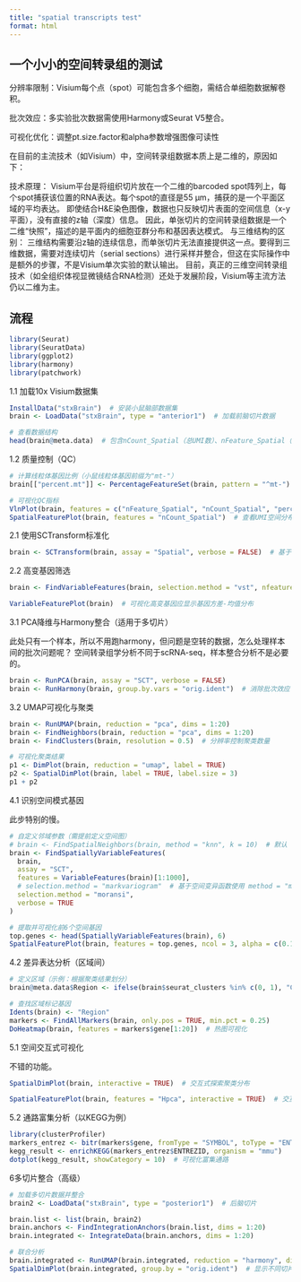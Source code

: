 ```yaml
---
title: "spatial transcripts test"
format: html
---
```


## 一个小小的空间转录组的测试


分辨率限制：Visium每个点（spot）可能包含多个细胞，需结合单细胞数据解卷积。

批次效应：多实验批次数据需使用Harmony或Seurat V5整合。

可视化优化：调整pt.size.factor和alpha参数增强图像可读性


在目前的主流技术（如Visium）中，空间转录组数据本质上是二维的，原因如下：

技术原理：
Visium平台是将组织切片放在一个二维的barcoded spot阵列上，每个spot捕获该位置的RNA表达。每个spot的直径是55 μm，捕获的是一个平面区域的平均表达。
即使结合H&E染色图像，数据也只反映切片表面的空间信息（x-y平面），没有直接的z轴（深度）信息。
因此，单张切片的空间转录组数据是一个二维“快照”，描述的是平面内的细胞亚群分布和基因表达模式。
与三维结构的区别：
三维结构需要沿z轴的连续信息，而单张切片无法直接提供这一点。要得到三维数据，需要对连续切片（serial sections）进行采样并整合，但这在实际操作中是额外的步骤，不是Visium单次实验的默认输出。
目前，真正的三维空间转录组技术（如全组织体视显微镜结合RNA检测）还处于发展阶段，Visium等主流方法仍以二维为主。



## 流程

```r
library(Seurat)
library(SeuratData)
library(ggplot2)
library(harmony)
library(patchwork)
```



1.1 加载10x Visium数据集


```r
InstallData("stxBrain")  # 安装小鼠脑部数据集
brain <- LoadData("stxBrain", type = "anterior1")  # 加载前脑切片数据

# 查看数据结构
head(brain@meta.data)  # 包含nCount_Spatial（总UMI数）、nFeature_Spatial（基因数）等
```

1.2 质量控制（QC）

```r
# 计算线粒体基因比例（小鼠线粒体基因前缀为"mt-"）
brain[["percent.mt"]] <- PercentageFeatureSet(brain, pattern = "^mt-")

# 可视化QC指标
VlnPlot(brain, features = c("nFeature_Spatial", "nCount_Spatial", "percent.mt"), ncol = 3)
SpatialFeaturePlot(brain, features = "nCount_Spatial")  # 查看UMI空间分布
```



2.1 使用SCTransform标准化
```r
brain <- SCTransform(brain, assay = "Spatial", verbose = FALSE)  # 基于负二项模型的归一化
```


2.2 高变基因筛选
```r
brain <- FindVariableFeatures(brain, selection.method = "vst", nfeatures = 3000)

VariableFeaturePlot(brain)  # 可视化高变基因应显示基因方差-均值分布

```


3.1 PCA降维与Harmony整合（适用于多切片）

此处只有一个样本，所以不用跑harmony，但问题是空转的数据，怎么处理样本间的批次问题呢？
空间转录组学分析不同于scRNA-seq，样本整合分析不是必要的。

```r
brain <- RunPCA(brain, assay = "SCT", verbose = FALSE)
brain <- RunHarmony(brain, group.by.vars = "orig.ident")  # 消除批次效应
```



3.2 UMAP可视化与聚类
```r
brain <- RunUMAP(brain, reduction = "pca", dims = 1:20)
brain <- FindNeighbors(brain, reduction = "pca", dims = 1:20)
brain <- FindClusters(brain, resolution = 0.5)  # 分辨率控制聚类数量

# 可视化聚类结果
p1 <- DimPlot(brain, reduction = "umap", label = TRUE)
p2 <- SpatialDimPlot(brain, label = TRUE, label.size = 3)
p1 + p2
```


4.1 识别空间模式基因

此步特别的慢。
```r
# 自定义邻域参数（需提前定义空间图）
# brain <- FindSpatialNeighbors(brain, method = "knn", k = 10)  # 默认 k=30
brain <- FindSpatiallyVariableFeatures(
  brain, 
  assay = "SCT", 
  features = VariableFeatures(brain)[1:1000],
  # selection.method = "markvariogram"  # 基于空间变异函数使用 method = "moransi"（基于莫兰指数，速度更快）。
  selection.method = "moransi",
  verbose = TRUE 
)

# 提取并可视化前6个空间基因
top.genes <- head(SpatiallyVariableFeatures(brain), 6)
SpatialFeaturePlot(brain, features = top.genes, ncol = 3, alpha = c(0.1, 1))
```


4.2 差异表达分析（区域间）
```r
# 定义区域（示例：根据聚类结果划分）
brain@meta.data$Region <- ifelse(brain$seurat_clusters %in% c(0, 1), "Cortex", "Thalamus")

# 查找区域标记基因
Idents(brain) <- "Region"
markers <- FindAllMarkers(brain, only.pos = TRUE, min.pct = 0.25)
DoHeatmap(brain, features = markers$gene[1:20])  # 热图可视化
```


5.1 空间交互式可视化

不错的功能。
```r
SpatialDimPlot(brain, interactive = TRUE)  # 交互式探索聚类分布

SpatialFeaturePlot(brain, features = "Hpca", interactive = TRUE)  # 交互式调整透明度与样式
```


5.2 通路富集分析（以KEGG为例）
```r
library(clusterProfiler)
markers_entrez <- bitr(markers$gene, fromType = "SYMBOL", toType = "ENTREZID", OrgDb = "org.Mm.eg.db")
kegg_result <- enrichKEGG(markers_entrez$ENTREZID, organism = "mmu")
dotplot(kegg_result, showCategory = 10)  # 可视化富集通路
```


6多切片整合（高级）
```r
# 加载多切片数据并整合
brain2 <- LoadData("stxBrain", type = "posterior1")  # 后脑切片

brain.list <- list(brain, brain2)
brain.anchors <- FindIntegrationAnchors(brain.list, dims = 1:20)
brain.integrated <- IntegrateData(brain.anchors, dims = 1:20)

# 联合分析
brain.integrated <- RunUMAP(brain.integrated, reduction = "harmony", dims = 1:20)
SpatialDimPlot(brain.integrated, group.by = "orig.ident")  # 显示不同切片整合效果
```

